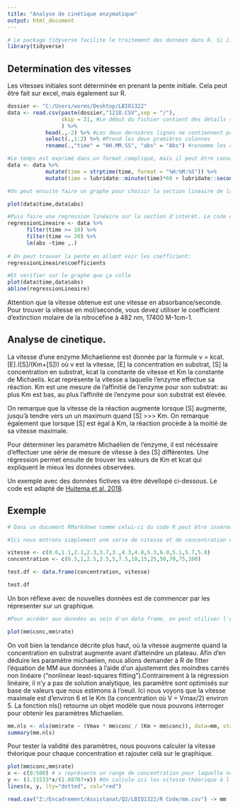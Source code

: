 ```yaml
---
title: "Analyse de cinétique enzymatique"
output: html_document
---
```


```r
# Le package tidyverse facilite le traitement des données dans R. Si il n'est pas installé, il peut être installé en tapant "install.packages("tidyverse")" dans la console. 
library(tidyverse)
```


## Determination des vitesses

Les vitesses initiales sont déterminée en prenant la pente initiale. Cela peut être fait sur excel, mais également sur R. 

```r
dossier <- "C:/Users/worms/Desktop/LBIO1322"
data <- read.csv(paste(dossier,"1218.CSV",sep = "/"),
                 skip = 21, #Le début du fichier contient des détails sur l'expérience
                 ) %>%
            head(.,-2) %>% #Les deux dernières lignes ne contiennent pas de données 
            select(.,1:2) %>% #Prend les deux premières colonnes
            rename(.,"time" = "HH.MM.SS", "abs" = "Abs") #renomme les colonnes

#Le temps est exprimé dans un format compliqué, mais il peut être converti en un objet "temp". On peut ensuite extraire les minutes et les secondes. mutate() permet de modifier un data frame
data <- data %>% 
            mutate(time = strptime(time, format = "%H:%M:%S")) %>%
            mutate(time = lubridate::minute(time)*60 + lubridate::second(time))

#On peut ensuite faire un graphe pour choisir la section linéaire de la courbe

plot(data$time,data$abs)

#Puis faire une regression linéaire sur la section d'intérêt. Le code ci-dessous ne prend en compte que les données entre les deux filtres (ici 10 et 20 sec par défaut). Ces filtre doivent être modifier pour prendre la section linéaire du graphe.
regressionLineaire <- data %>% 
      filter(time >= 10) %>%
      filter(time <= 20) %>%
      lm(abs ~time ,.)
      
# On peut trouver la pente en allant voir les coefficient:
regressionLineaire$coefficients

#Et verifier sur le graphe que ça colle
plot(data$time,data$abs)
abline(regressionLineaire)
```

Attention que la vitesse obtenue est une vitesse en absorbance/seconde. Pour trouver la vitesse en mol/seconde, vous devez utiliser le coefficient d'extinction molaire de la nitrocéfine à 482 nm, 17400 M-1cm-1. 

## Analyse de cinetique.

La vitesse d'une enzyme Michaelienne est donnée par la formule v = kcat.[E].([S]/(Km+[S])) où v est la vitesse, [E] la concentration en substrat, [S] la concentration en substrat, kcat la constante de vitesse et Km la constante de Michaelis. kcat représente la vitesse a laquelle l'enzyme effectue sa réaction. Km est une mesure de l'affinitié de l'enzyme pour son substrat: au plus Km est bas, au plus l'affinité de l'enzyme pour son substrat est élevée.

On remarque que la vitesse de la réaction augmente lorsque [S] augmente, jusqu'à tendre vers un un maximum quand [S] >>> Km. On remarque également que lorsque [S] est égal à Km, la réaction procède à la moitié de sa vitesse maximale. 

Pour déterminer les paramètre Michaélien de l'enzyme, il est nécéssaire d'effectuer une série de mesure de vitesse à des [S] différentes. Une régression permet ensuite de trouver les valeurs de Km et kcat qui expliquent le mieux les données observées. 

Un exemple avec des données fictives va être dévellopé ci-dessous. Le code est adapté de [Huitema et al. 2018](https://doi.org/10.1101/316588).

## Exemple

```r
# Dans un document RMarkdown comme celui-ci du code R peut être insérer dans des 'chunk'. Le code sera executé au moment où le document est 'knit'. Par défaut, le code et sont résultat seront présent dans le document final. Vous pouvez aussi executer une ligne de code en tapant ctrl+enter ou tout le code en tapant ctrl+maj+enter.

#Ici nous entrons simplement une série de vitesse et de concentration que nous allons utiliser. Nous les entrons ensuite dans un data frame pour faciliter l'utilisation. 

vitesse <- c(0.6,1.1,2.1,2.3,3.7,3.,4.3,4.8,5.3,6.0,5.1,5.7,5.8)
concentration <- c(0.5,1,2.5,3.5,5,7.5,10,15,25,50,70,75,100)

test.df <- data.frame(concentration, vitesse) 

test.df
```

Un bon réflexe avec de nouvelles données est de commencer par les répresenter sur un graphique.

```r
#Pour accéder aux données au sein d'un data frame, on peut utiliser l'opérateur '$'. 

plot(mm$conc,mm$rate)
```

On voit bien la tendance décrite plus haut, où la vitesse augmente quand la concentration en substrat augmente avant d'atteindre un plateau. Afin d'en déduire les paramètre michaelien, nous allons demander à R de fitter l'équation de MM aux données à l'aide d'un ajustement des moindres carrés non linéaire ("nonlinear least-squares fitting").Contrairement à la régression linéaire, il n'y a pas de solution analytique, les paramètre sont optimisés sur base de valeurs que nous estimons à l'oeuil. Ici nous voyons que la vitesse maximale est d'environ 6 et le Km (la concentration où V = Vmax/2) environ 5. La fonction nls() retourne un objet modèle que nous pouvons interroger pour obtenir les paramètres Michaelien.


```r
mm.nls <- nls(mm$rate ~ (Vmax * mm$conc / (Km + mm$conc)), data=mm, start=list(Km=4, Vmax=3)) 
summary(mm.nls)
```

Pour tester la validité des paramètres, nous pouvons calculer la vitesse théorique pour chaque concentration et rajouter celà sur le graphique.

```r
plot(mm$conc,mm$rate)
x <- c(0:500) # x représente un range de concentration pour laquelle nous calculerons la vitesse théorique. Si vous changez cela pour vos valeur, modifier cela pour couvrir un range qui couvre vos concentrations. Attention c(a:b) ne donne que les entier entre a et b.
y <- (3.51533*x/(1.08707+x)) #On calcule ici les vitesse théorique à l'aide des Km et Vmax obtenu plus haut et du range de concentration théorique.
lines(x, y, lty="dotted", col="red")

read.csv("Z:/Encadrement/Assistanat/Q2/LBIO1322/R Code/mm.csv") -> mm

```

